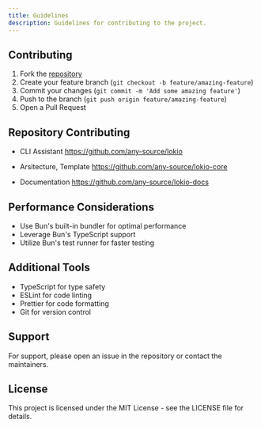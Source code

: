 ```yaml
---
title: Guidelines
description: Guidelines for contributing to the project.
---
```


## Contributing

1. Fork the [repository](https://github.com/any-source/lokio-core)
2. Create your feature branch (`git checkout -b feature/amazing-feature`)
3. Commit your changes (`git commit -m 'Add some amazing feature'`)
4. Push to the branch (`git push origin feature/amazing-feature`)
5. Open a Pull Request

## Repository Contributing

- CLI Assistant
  https://github.com/any-source/lokio

<GitHubExplorer owner="any-source" repo="lokio" />

- Arsitecture, Template
  https://github.com/any-source/lokio-core

<GitHubExplorer owner="any-source" repo="lokio-core" />

- Documentation
  https://github.com/any-source/lokio-docs

<GitHubExplorer owner="any-source" repo="lokio-docs" />

## Performance Considerations

- Use Bun's built-in bundler for optimal performance
- Leverage Bun's TypeScript support
- Utilize Bun's test runner for faster testing

## Additional Tools

- TypeScript for type safety
- ESLint for code linting
- Prettier for code formatting
- Git for version control

## Support

For support, please open an issue in the repository or contact the maintainers.

## License

This project is licensed under the MIT License - see the LICENSE file for details.
